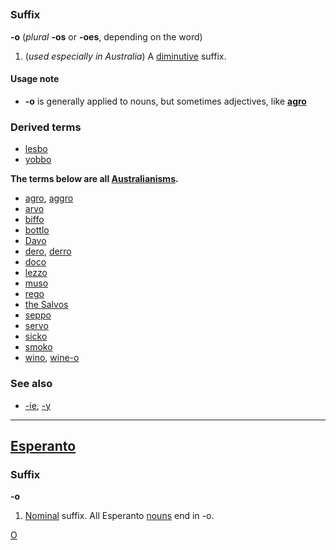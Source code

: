 =={{en}}==
[[Category:English language|O]]
===Suffix===
'''-o''' (''plural'' '''-os''' or '''-oes''', depending on the word)

#(''used especially in Australia'') A [[diminutive]] suffix.

====Usage note====
*'''-o''' is generally applied to nouns, but sometimes adjectives, like '''[[agro]]'''

===Derived terms===
*[[lesbo]]<!-- lesbian -->
*[[yobbo]]<!-- yob -->
'''The terms below are all [[Australianism]]s.'''
*[[agro]], [[aggro]]<!-- aggravation -->
*[[arvo]]<!-- afternoon -->
*[[biffo]]<!-- fighting -->
*[[bottlo]]<!-- bottle shop -->
*[[Davo]]<!-- David, Dave -->
*[[dero]], [[derro]]<!-- derelict, alcoholic, drunk -->
*[[doco]]<!-- documentary -->
*[[lezzo]]<!-- lesbian -->
*[[muso]]<!-- musician -->
*[[rego]]<!-- car registration -->
*[[the Salvos]]<!-- the salvation army -->
*[[seppo]]<!-- "septic tank" = "yank" = american -->
*[[servo]]<!-- service station, petrol station, gas station -->
*[[sicko]]<!-- diminutive? -->
*[[smoko]]<!-- cigarette break -->
*[[wino]], [[wine-o]]<!-- alcoholic, drunk -->

===See also===
*[[-ie]], [[-y]]

----

==[[Esperanto]]==
===Suffix===
'''-o'''

# [[Nominal]] suffix. All Esperanto [[noun]]s end in -o.